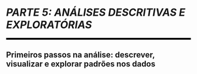 
```{=latex}
\cftaddtitleline{toc}{chapter}{\rule{\textwidth}{0.4pt}}{}
```

# *PARTE 5: ANÁLISES DESCRITIVAS E EXPLORATÓRIAS* {#parte-5 .unnumbered}

<!--script for generating HORIZONTAL LINE-->
<hr style="height:5px;border-width:0;color:black;background-color:black">

## Primeiros passos na análise: descrever, visualizar e explorar padrões nos dados {.unnumbered .unlisted}

```{=latex}
\markboth{}{}
\par\noindent\rule{\textwidth}{0.05in}
```

